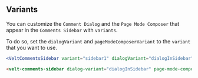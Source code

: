 


## Variants

You can customize the `Comment Dialog` and the `Page Mode Composer` that appear in the `Comments Sidebar` with `variants`.

To do so, set the `dialogVariant` and `pageModeComposerVariant` to the `variant` that you want to use.

<RequestExample>

```jsx React / Next.js
<VeltCommentsSidebar variant="sidebar1" dialogVariant="dialogInSidebar" pageModeComposerVariant="pageModeDialogInSidebar"/>
```


```HTML HTML
<velt-comments-sidebar dialog-variant="dialogInSidebar" page-mode-composer-variant="pageModeDialogInSidebar"></velt-comments-sidebar>
```
</RequestExample>